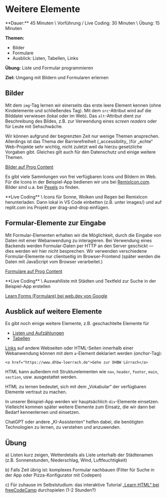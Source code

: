 
# Weitere Elemente

<Callout>
  **Dauer:** 45 Minuten \
  Vorführung / Live Coding: 30 Minuten \
  Übung: 15 Minuten

  **Themen:**

  - Bilder
  - Formulare
  - Ausblick: Listen, Tabellen, Links

  **Übung:** Liste und Formular programmieren

  **Ziel:** Umgang mit Bildern und Formularen erlernen

</Callout>

## Bilder

Mit dem `img`-Tag lernen wir einerseits das erste leere Element kennen
(ohne Kindelemente und schließendes Tag). Mit dem `src`-Attribut wird auf die 
Bilddatei verwiesen (lokal oder im Web). Das `alt`-Attribut dient zur 
Beschreibung des Bildes, z.B. zur Verwendung eines _screen readers_ oder für 
Leute mit Sehschwäche.

<Callout type="warning">
Wir können aufgrund der begrenzten Zeit nur wenige Themen ansprechen. 
Allerdings ist das Thema der Barrierefreiheit (_accessibility_ )für „echte“ 
Web-Projekte sehr wichtig, nicht zuletzt weil da hierzu gesetzliche Vorgaben 
gibt. Gleiches gilt auch für den Datenschutz und einige weitere Themen.
</Callout>

[Bilder auf Prog Content](https://www.progcontent.com/html-kompakt/bilder)

Es gibt viele Sammlungen von frei verfügbaren Icons und Bildern im Web. 
Für die Icons in der Beispiel-App bedienen wir uns bei 
[RemixIcon.com](https://remixicon.com/). Bilder sind u.a. bei 
[Pexels](https://www.pexels.com) zu finden.

<Callout emoji="👨🏻‍💻">
**Live Coding** \
Icons für Sonne, Wolken und Regen bei RemixIcon herunterladen. Dann lokal
in VS Code einbetten (z.B. unter images/) 
und auf replit.com ins Projekt per 
drag-and-drop einfügen. 
</Callout>

## Formular-Elemente zur Eingabe

Mit Formular-Elementen erhalten wir die Möglichkeit, durch die Eingabe von
Daten mit einer Webanwendung zu interagieren. Bei Verwendung eines Backends
werden Formular-Daten per HTTP an den Server geschickt &mdash; dies werden
wir hier nicht besprechen. Wir verwenden verschiedene Formular-Elemente
nur clientseitig im Browser-Frontend (später werden die Daten mit JavaScript
vom Browser verarbeitet.)

[Formulare auf Prog Content](https://www.progcontent.com/html-kompakt/formulare)


<Callout emoji="👨🏻‍💻">
**Live Coding** \
Auswahlliste mit Städten und Textfeld zur Suche in der Beispiel-App erstellen
</Callout>

[Learn Forms (Formulare) bei web.dev von Google](https://web.dev/learn/forms/)

## Ausblick auf weitere Elemente

Es gibt noch einige weitere Elemente, z.B. geschachtelte Elemente für

- [Listen und Aufzählungen](https://www.progcontent.com/html-kompakt/listen)
- [Tabellen](https://www.progcontent.com/html-kompakt/tabellen)

[Links](https://www.progcontent.com/html-kompakt/links_) auf andere 
Webseiten oder HTML-Seiten innerhalb einer Webanwendung können mit dem
`a`-Element deklariert werden (_anchor_-Tag):

```
<a href="https://www.dhbw-loerrach.de">Gehe zur DHBW Lörrach</a>
```

HTML kann außerdem mit Strukturelementen wie `nav`, `header`, `footer`, 
`main`, `section`, usw. ausgestattet werden. 

<Callout type="info">
HTML zu lernen bedeutet, sich mit dem „Vokabular“ der 
verfügbaren Elemente vertraut zu machen.
</Callout>

In unserer Beispiel-App werden wir hauptsächlich `div`-Elemente einsetzen.
Vielleicht kommen später weitere Elemente zum Einsatz, die wir dann bei
Bedarf kennenlernen und einsetzen.

<Callout>
ChatGPT oder andere „KI-Assistenten“ helfen dabei, die benötigten 
Technologien zu lernen, zu verstehen und anzuwenden.
</Callout>

## Übung 

a)
Listen kurz zeigen, Wetterdetails als Liste unterhalb der Städtenamen
(z.B. Sonnenstunden, Niederschlag, Wind, Luftfeuchtigkeit)

b) 
Falls Zeit übrig ist: komplexes Formular nachbauen (Filter für Suche in der App oder
Pizza-Konfigurator mit Codepen)

c)
Für zuhause im Selbststudium: das interaktive Tutorial 
[„Learn HTML“ bei freeCodeCamp](https://www.freecodecamp.org/learn/2022/responsive-web-design) durchspielen (1-2 Stunden?)